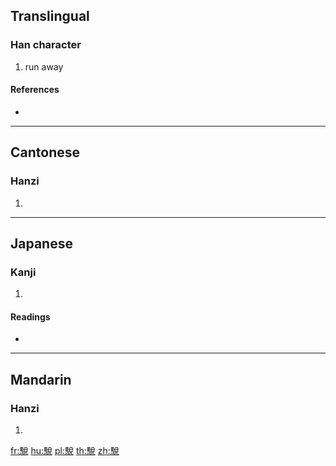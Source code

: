 {{character info/new}}
==Translingual==

===Han character===
{{Han char|rn=187|rad=馬|as=07|sn=17|four=78316|canj=SFCRU}}

# run away

====References====
* {{Han ref|kx=1439.250|dkj=44774|dj=1963.340|hdz=74558.140|uh=99FE|ud=39422|bh=EF61|bd=61281}}

----

==Cantonese==

===Hanzi===
{{yue-hanzi|jyut=|y=deui6}}

# {{defn|lang=yue|sort=馬07}}

----

==Japanese==

===Kanji===
{{ja-kanji|grade=|rs=馬07}}

# {{defn|lang=ja|sort=馬07}}

====Readings====
* {{ja-readings|on=[[たい]] (tai)|kun=[[はしる]] (hashiru)}}

----

==Mandarin==

===Hanzi===
{{cmn-hanzi|pin=[[ě]] ([[e3]]), [[tuì]] ([[tui4]])|wg=o<sup>3</sup>, t'ui<sup>4</sup>}}

# {{defn|lang=cmn|sort=馬07}}

[[fr:駾]]
[[hu:駾]]
[[pl:駾]]
[[th:駾]]
[[zh:駾]]